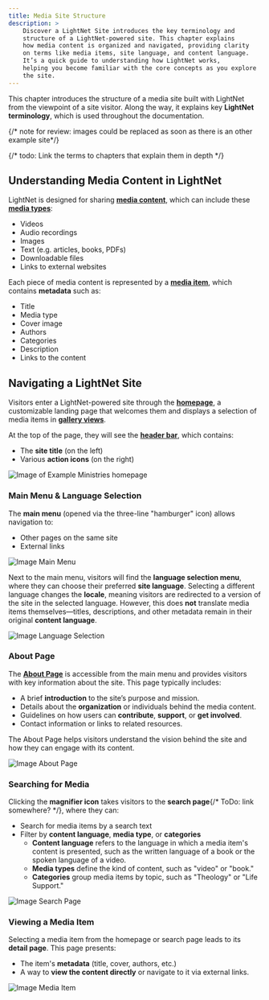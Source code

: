 ```yaml
---
title: Media Site Structure
description: > 
    Discover a LightNet Site introduces the key terminology and 
    structure of a LightNet-powered site. This chapter explains 
    how media content is organized and navigated, providing clarity 
    on terms like media items, site language, and content language. 
    It’s a quick guide to understanding how LightNet works, 
    helping you become familiar with the core concepts as you explore 
    the site.
---
```


This chapter introduces the structure of a media site built with LightNet from the viewpoint of a site visitor. 
Along the way, it explains key **LightNet terminology**, which is used throughout the documentation.

{/* note for review: images could be replaced as soon as there is an other example site*/}

{/* todo: Link the terms to chapters that explain them in depth */}

## Understanding Media Content in LightNet

LightNet is designed for sharing [**media content**](/content/fundamentals/), which can include these [**media types**](/content/media-types):

- Videos
- Audio recordings
- Images
- Text (e.g. articles, books, PDFs)
- Downloadable files
- Links to external websites

Each piece of media content is represented by a [**media item**](/content/media-items), which contains **metadata** such as:

- Title
- Media type
- Cover image
- Authors
- Categories
- Description
- Links to the content

## Navigating a LightNet Site

Visitors enter a LightNet-powered site through the [**homepage**](/build/pages/initialize-homepage), a customizable landing page 
that welcomes them and displays a selection of media items in [**gallery views**](/build/pages/media-gallery).

At the top of the page, they will see the [**header bar**](/build/configuration/initialize-configuration), which contains:
- The **site title** (on the left)
- Various **action icons** (on the right)

![Image of Example Ministries homepage](./images/HomepageImage.png)

### Main Menu & Language Selection

The **main menu** (opened via the three-line "hamburger" icon) allows navigation to:
- Other pages on the same site
- External links

![Image Main Menu](./images/MainMenuImage.png)

Next to the main menu, visitors will find the **language selection menu**, where they can choose their preferred 
**site language**. Selecting a different language changes the **locale**, meaning visitors are redirected to a version 
of the site in the selected language. However, this does **not** translate media items themselves—titles, descriptions, 
and other metadata remain in their original **content language**.

![Image Language Selection](./images/LanguageSelectImage.png)

### About Page

The [**About Page**](/build/pages/about-page) is accessible from the main menu and provides visitors with key information 
about the site. This page typically includes:
- A brief **introduction** to the site’s purpose and mission.
- Details about the **organization** or individuals behind the media content.
- Guidelines on how users can **contribute**, **support**, or **get involved**.
- Contact information or links to related resources.

The About Page helps visitors understand the vision behind the site and how they can engage with its content.

![Image About Page](./images/AboutPageImage.png)

### Searching for Media

Clicking the **magnifier icon** takes visitors to the **search page**{/* ToDo: link somewhere? */}, where they can:
- Search for media items by a search text
- Filter by **content language**, **media type**, or **categories**
    - **Content language** refers to the language in which a media item's content is presented, such as the written 
        language of a book or the spoken language of a video.
    - **Media types** define the kind of content, such as "video" or "book."
    - **Categories** group media items by topic, such as "Theology" or "Life Support."

![Image Search Page](./images/SearchPageImage.png)

### Viewing a Media Item


Selecting a media item from the homepage or search page leads to its **detail page**. This page presents:
- The item's **metadata** (title, cover, authors, etc.)
- A way to **view the content directly** or navigate to it via external links.

![Image Media Item](./images/MediaItemImage.png)